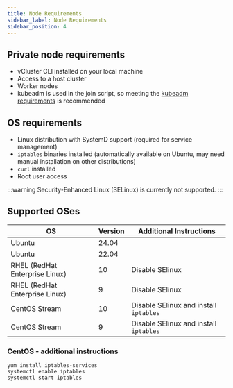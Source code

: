 ```yaml
---
title: Node Requirements
sidebar_label: Node Requirements
sidebar_position: 4
---
```


## Private node requirements

- vCluster CLI installed on your local machine
- Access to a host cluster
- Worker nodes
- kubeadm is used in the join script, so meeting the [kubeadm requirements](https://kubernetes.io/docs/setup/production-environment/tools/kubeadm/install-kubeadm/#before-you-begin) is recommended

## OS requirements

- Linux distribution with SystemD support (required for service management)
- `iptables` binaries installed (automatically available on Ubuntu, may need manual installation on other distributions)
- `curl` installed
- Root user access

:::warning
Security-Enhanced Linux (SELinux) is currently not supported.
:::

## Supported OSes

| OS | Version| Additional Instructions |
|---|---|---|
| Ubuntu | 24.04 | |
| Ubuntu | 22.04 | |
| RHEL (RedHat Enterprise Linux) | 10 | Disable SElinux |
| RHEL (RedHat Enterprise Linux) | 9 | Disable SElinux |
| CentOS Stream | 10 | Disable SElinux and install `iptables`|
| CentOS Stream | 9 | Disable SElinux and install `iptables` |


### CentOS - additional instructions

```shell title="Install iptables"
yum install iptables-services
systemctl enable iptables
systemctl start iptables
```